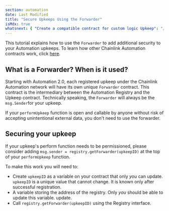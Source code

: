 ```yaml
---
section: automation
date: Last Modified
title: "Secure Upkeeps Using the Forwarder"
isMdx: true
whatsnext: { "Create a compatible contract for custom logic Upkeep": "/chainlink-automation/compatible-contracts/" }
---
```



This tutorial explains how to use the `Forwarder` to add additional security to your Automation upkeeps. To learn how other Chainlink Automation contracts work, click [here](/chainlink-automation/automation-contracts).

## What is a Forwarder? When is it used?

Starting with Automation 2.0, each registered upkeep under the Chainlink Automation network will have its own unique `Forwarder` contract. This contract is the intermediary between the Automation Registry and the Upkeep contract. Technically speaking, the `Forwarder` will always be the `msg.Sender`for your upkeep.

If your `performUpkeep` function is open and callable by anyone without risk of accepting unintentional external data, you don't need to use the forwarder.

## Securing your upkeep

If your upkeep's perform function needs to be permissioned, please consider adding `msg.sender = registry.getForwarder(upkeepID)` at the top of your `performUpkeep` function.

To make this work you will need to:

- Create `upkeepID` as a variable on your contract that only _you_ can update. `upkeepID` is a unique value that cannot change. It is known only after successful registration.
- A variable storing the address of the registry. Only _you_ should be able to update this variable. update.
- Call `registry.getForwarder(upkeepID)` using the Registry interface.
